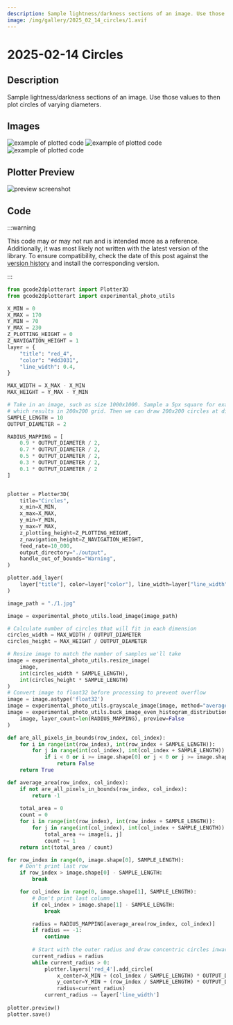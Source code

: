 ```yaml
---
description: Sample lightness/darkness sections of an image. Use those values to then plot circles of varying diameters.
image: /img/gallery/2025_02_14_circles/1.avif
---
```


# 2025-02-14 Circles

## Description

 Sample lightness/darkness sections of an image. Use those values to then plot circles of varying diameters.

## Images

![example of plotted code](/img/gallery/2025_02_14_circles/1.avif)
![example of plotted code](/img/gallery/2025_02_14_circles/2.avif)
![example of plotted code](/img/gallery/2025_02_14_circles/0.avif)

## Plotter Preview

![preview screenshot](/img/gallery/2025_02_14_circles/preview.png)


## Code

:::warning

This code may or may not run and is intended more as a reference. Additionally, it was most likely not written with the latest version of the library. To ensure compatibility, check the date of this post against the [version history](https://pypi.org/project/gcode2dplotterart/#history) and install the corresponding version.

:::

```python
from gcode2dplotterart import Plotter3D
from gcode2dplotterart import experimental_photo_utils

X_MIN = 0
X_MAX = 170
Y_MIN = 70
Y_MAX = 230
Z_PLOTTING_HEIGHT = 0
Z_NAVIGATION_HEIGHT = 1
layer = {
    "title": "red_4",
    "color": "#dd3031",
    "line_width": 0.4,
}

MAX_WIDTH = X_MAX - X_MIN
MAX_HEIGHT = Y_MAX - Y_MIN

# Take in an image, such as size 1000x1000. Sample a 5px square for example, 
# which results in 200x200 grid. Then we can draw 200x200 circles at diameter 1 each.#
SAMPLE_LENGTH = 10
OUTPUT_DIAMETER = 2

RADIUS_MAPPING = [
    0.9 * OUTPUT_DIAMETER / 2,
    0.7 * OUTPUT_DIAMETER / 2,
    0.5 * OUTPUT_DIAMETER / 2,
    0.3 * OUTPUT_DIAMETER / 2,
    0.1 * OUTPUT_DIAMETER / 2
]


plotter = Plotter3D(
    title="Circles",
    x_min=X_MIN,
    x_max=X_MAX,
    y_min=Y_MIN,
    y_max=Y_MAX,
    z_plotting_height=Z_PLOTTING_HEIGHT,
    z_navigation_height=Z_NAVIGATION_HEIGHT,
    feed_rate=10_000,  
    output_directory="./output",
    handle_out_of_bounds="Warning",  
)

plotter.add_layer(
    layer["title"], color=layer["color"], line_width=layer["line_width"]
)

image_path = "./1.jpg" 

image = experimental_photo_utils.load_image(image_path)

# Calculate number of circles that will fit in each dimension
circles_width = MAX_WIDTH / OUTPUT_DIAMETER
circles_height = MAX_HEIGHT / OUTPUT_DIAMETER

# Resize image to match the number of samples we'll take
image = experimental_photo_utils.resize_image(
    image, 
    int(circles_width * SAMPLE_LENGTH), 
    int(circles_height * SAMPLE_LENGTH)
)
# Convert image to float32 before processing to prevent overflow
image = image.astype('float32')
image = experimental_photo_utils.grayscale_image(image, method="average")
image = experimental_photo_utils.buck_image_even_histogram_distribution(
    image, layer_count=len(RADIUS_MAPPING), preview=False
)

def are_all_pixels_in_bounds(row_index, col_index):
    for i in range(int(row_index), int(row_index + SAMPLE_LENGTH)):
        for j in range(int(col_index), int(col_index + SAMPLE_LENGTH)):
            if i < 0 or i >= image.shape[0] or j < 0 or j >= image.shape[1]:
                return False
    return True

def average_area(row_index, col_index):
    if not are_all_pixels_in_bounds(row_index, col_index):
        return -1
    
    total_area = 0
    count = 0
    for i in range(int(row_index), int(row_index + SAMPLE_LENGTH)):
        for j in range(int(col_index), int(col_index + SAMPLE_LENGTH)):
            total_area += image[i, j]
            count += 1
    return int(total_area / count)

for row_index in range(0, image.shape[0], SAMPLE_LENGTH):
    # Don't print last row
    if row_index > image.shape[0] - SAMPLE_LENGTH:
        break

    for col_index in range(0, image.shape[1], SAMPLE_LENGTH):
        # Don't print last column
        if col_index > image.shape[1] - SAMPLE_LENGTH:
            break

        radius = RADIUS_MAPPING[average_area(row_index, col_index)]
        if radius == -1:
            continue
        
        # Start with the outer radius and draw concentric circles inward
        current_radius = radius
        while current_radius > 0:
            plotter.layers['red_4'].add_circle(
                x_center=X_MIN + (col_index / SAMPLE_LENGTH) * OUTPUT_DIAMETER,
                y_center=Y_MIN + (row_index / SAMPLE_LENGTH) * OUTPUT_DIAMETER,
                radius=current_radius)
            current_radius -= layer['line_width']
        
plotter.preview()
plotter.save()
```